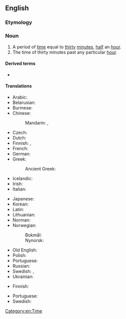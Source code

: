 ==English==

===Etymology===
{{prefix|en|half|hour}}

===Noun===
{{en-noun|head=[[half]]-[[hour]]}}

# A period of [[time]] equal to [[thirty]] [[minute]]s, [[half]] an [[hour]].
# The time of thirty minutes past any particular [[hour]].

====Derived terms====
* {{l|en|half-hourly}}

====Translations====
{{trans-top|period}}
* Arabic: {{t|ar|نِصْف سَاعَة}}
* Belarusian: {{t|be|паўгадзі́ны}}
* Burmese: {{t+|my|နာရီဝက်}}
* Chinese:
*: Mandarin: {{t+|cmn|半小時}}, {{t+|cmn|半小时|tr=bànxiǎoshí}}
* Czech: {{t+|cs|půlhodina|f}}
* Dutch: {{t+|nl|halfuur|n}}
* Finnish: {{t|fi|[[puoli]] [[tunti|tuntia]]}}, {{t|fi|puolituntinen}}
* French: {{t+|fr|demi-heure|f}}
* German: {{t|de|halbe Stunde|f}}
* Greek:
*: Ancient Greek: {{t|grc|ἡμιώριον|n}}
* Icelandic: {{t|is|hálftími|m}}
* Irish: {{t|ga|leathuair}}
* Italian: {{t+|it|mezz'ora|f}}
{{trans-mid}}
* Japanese: {{t+|ja|半時間|tr=はんじかん, hanjikan|sc=Jpan}}
* Korean: {{t|ko|반시간 (半時間)}}
* Latin: {{t|la|sēmihōra|f}}
* Lithuanian: {{t|lt|pusvalanduko}}
* Norman: {{t|nrf|démi-heuthe|f}}
* Norwegian:
*: Bokmål: {{t|nb|halvtime|m}}
*: Nynorsk: {{t|nn|halvtime|m}}
* Old English: {{t|ang|healf tīd|f}}
* Polish: {{t|pl|pół godziny}}
* Portuguese: {{t|pt|[[meia]] [[hora]]|f}}
* Russian: {{t+|ru|полчаса́|n-p}}
* Swedish: {{t+|sv|halvtimme|c}}, {{t+|sv|halvtimma|c}}
* Ukrainian: {{t|uk|півгоди́ни}}
{{trans-bottom}}

{{trans-top|time}}
* Finnish: {{t+|fi|puoli}}
{{trans-mid}}
* Portuguese: {{t+|pt|meia|f}}
* Swedish: {{t+|sv|halv}}
{{trans-bottom}}

[[Category:en:Time]]